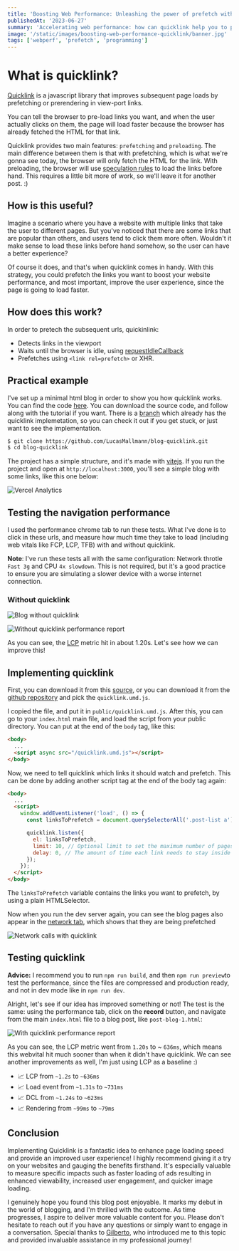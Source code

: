 ```yaml
---
title: 'Boosting Web Performance: Unleashing the power of prefetch with quicklink'
publishedAt: '2023-06-27'
summary: 'Accelerating web performance: how can quicklink help you to prefetch links, improve user experience, and load content faster?'
image: '/static/images/boosting-web-performance-quicklink/banner.jpg'
tags: ['webperf', 'prefetch', 'programming']
---
```


# What is quicklink?

[Quicklink](https://github.com/GoogleChromeLabs/quicklink) is a javascript library that improves subsequent page loads by prefetching or prerendering in view-port links.

You can tell the browser to pre-load links you want, and when the user
actually clicks on them, the page will load faster because
the browser has already fetched the HTML for that link.

Quicklink provides two main features: `prefetching` and `preloading`. The main difference between them is that with
prefetching, which is what we're gonna see today, the browser will only fetch the HTML for the link. With preloading,
the browser will use [speculation rules](https://github.com/WICG/nav-speculation/blob/main/triggers.md) to load the
links before hand. This requires a little bit more of work, so we'll leave it for another post. :)

## How is this useful?

Imagine a scenario where you have a website with multiple links
that take the user to different pages. But you've noticed that there
are some links that are popular than others, and users tend to click them more often.
Wouldn't it make sense to load these links before hand somehow, so the
user can have a better experience?

Of course it does, and that's when quicklink comes in handy.
With this strategy, you could prefetch the links you want to boost
your website performance, and most important, improve the user experience, since the page is going
to load faster.

## How does this work?

In order to pretech the subsequent urls, quickinlink:

- Detects links in the viewport
- Waits until the browser is idle, using [requestIdleCallback](https://developer.mozilla.org/en-US/docs/Web/API/Window/requestIdleCallback)
- Prefetches using `<link rel=prefetch>` or XHR.

## Practical example

I've set up a minimal html blog in order to show you how quicklink works. You can find the code [here](https://github.com/LucasMallmann/blog-quicklink).
You can download the source code, and follow along with the tutorial if you want. There is a [branch](https://github.com/LucasMallmann/blog-quicklink/tree/quicklink) which already
has the quicklink implemetation, so you can check it out if you get stuck, or just want to see the implementation.

```bash
$ git clone https://github.com/LucasMallmann/blog-quicklink.git
$ cd blog-quicklink
```

The project has a simple structure, and it's made with [vitejs](https://vitejs.dev/).
If you run the project and open at `http://localhost:3000`, you'll see a simple blog with some links, like this one below:

<Image
  alt="Vercel Analytics"
  src="/static/images/boosting-web-performance-quicklink/sample-blog.png"
  width={672}
  height={300}
/>

## Testing the navigation performance

I used the performance chrome tab to run these tests. What I've done is to click in these urls, and measure how much time they take to load (including web vitals like FCP, LCP, TFB) with and without quicklink.

**Note**: I've run these tests all with the same configuration: Network throtle `Fast 3g` and CPU `4x slowdown`. This is not required, but it's a good practice to ensure you are simulating a slower device with a worse internet connection.

### Without quicklink

<Image
  alt="Blog without quicklink"
  src="/static/images/boosting-web-performance-quicklink/without-quicklink.gif"
  width={672}
  height={300}
  quality={100}
/>

<Image
  alt="Without quicklink performance report"
  src="/static/images/boosting-web-performance-quicklink/without-quicklink-report.png"
  width={672}
  height={300}
  quality={100}
/>

As you can see, the [LCP](https://web.dev/lcp/) metric hit in about 1.20s. Let's see how we can improve this!

## Implementing quicklink

First, you can download it from this [source](https://unpkg.com/quicklink@2.3.0/dist/quicklink.umd.js), or you can download it from the [github repository](https://github.com/GoogleChromeLabs/quicklink) and pick the `quicklink.umd.js`.

I copied the file, and put it in `public/quicklink.umd.js`. After this, you can go to your `index.html` main file, and load the script from your public directory. You can put at the end of the `body` tag, like this:

```html
<body>
  ...
  <script async src="/quicklink.umd.js"></script>
</body>
```

Now, we need to tell quicklink which links it should watch and prefetch. This can be done by adding another script tag at the end of the body tag again:

```html
<body>
  ...
  <script>
    window.addEventListener('load', () => {
      const linksToPrefetch = document.querySelectorAll('.post-list a');

      quicklink.listen({
        el: linksToPrefetch,
        limit: 10, // Optional limit to set the maximum number of pages to prefetch
        delay: 0, // The amount of time each link needs to stay inside the viewport before being prefetched, in milliseconds.
      });
    });
  </script>
</body>
```

The `linksToPrefetch` variable contains the links you want to prefetch, by using a plain HTMLSelector.

Now when you run the dev server again, you can see the blog pages also appear in the [network tab](https://developer.chrome.com/docs/devtools/network/), which shows that they are being prefetched

<Image
  alt="Network calls with quicklink"
  src="/static/images/boosting-web-performance-quicklink/network-with-quicklink.png"
  width={672}
  height={300}
  quality={100}
/>

## Testing quicklink

**Advice:** I recommend you to run `npm run build`, and then `npm run preview`to test the performance, since the files are compressed and production ready, and not in dev mode like in `npm run dev`.

Alright, let's see if our idea has improved something or not! The test is the same: using the performance tab, click on the **record** button, and navigate from the main `index.html` file to a blog post, like `post-blog-1.html`:

<Image
  alt="With quicklink performance report"
  src="/static/images/boosting-web-performance-quicklink/with-quicklink-report.png"
  width={672}
  height={300}
  quality={100}
/>

As you can see, the LCP metric went from `1.20s` to ~ `636ms`, which means this webvital hit much sooner than when it didn't have quicklink. We can see another improvements as well, I'm just using LCP as a baseline :)

- 📈 LCP from `~1.2s` to `~636ms`
- 📈 Load event from `~1.31s` to `~731ms`
- 📈 DCL from `~1.24s` to `~623ms`
- 📈 Rendering from `~99ms` to `~79ms`

## Conclusion

Implementing Quicklink is a fantastic idea to enhance page loading speed and provide an improved user experience! I highly recommend giving it a try on your websites and gauging the benefits firsthand. It's especially valuable to measure specific impacts such as faster loading of ads resulting in enhanced viewability, increased user engagement, and quicker image loading.

I genuinely hope you found this blog post enjoyable. It marks my debut in the world of blogging, and I'm thrilled with the outcome. As time progresses, I aspire to deliver more valuable content for you. Please don't hesitate to reach out if you have any questions or simply want to engage in a conversation. Special thanks to [Gilberto](https://twitter.com/gilberto_cocchi), who introduced me to this topic and provided invaluable assistance in my professional journey!

